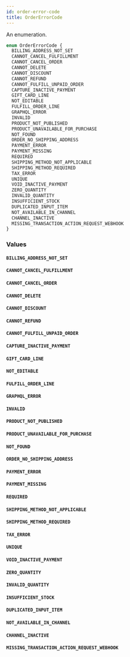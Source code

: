 ```yaml
---
id: order-error-code
title: OrderErrorCode
---
```



An enumeration.

```graphql
enum OrderErrorCode {
  BILLING_ADDRESS_NOT_SET
  CANNOT_CANCEL_FULFILLMENT
  CANNOT_CANCEL_ORDER
  CANNOT_DELETE
  CANNOT_DISCOUNT
  CANNOT_REFUND
  CANNOT_FULFILL_UNPAID_ORDER
  CAPTURE_INACTIVE_PAYMENT
  GIFT_CARD_LINE
  NOT_EDITABLE
  FULFILL_ORDER_LINE
  GRAPHQL_ERROR
  INVALID
  PRODUCT_NOT_PUBLISHED
  PRODUCT_UNAVAILABLE_FOR_PURCHASE
  NOT_FOUND
  ORDER_NO_SHIPPING_ADDRESS
  PAYMENT_ERROR
  PAYMENT_MISSING
  REQUIRED
  SHIPPING_METHOD_NOT_APPLICABLE
  SHIPPING_METHOD_REQUIRED
  TAX_ERROR
  UNIQUE
  VOID_INACTIVE_PAYMENT
  ZERO_QUANTITY
  INVALID_QUANTITY
  INSUFFICIENT_STOCK
  DUPLICATED_INPUT_ITEM
  NOT_AVAILABLE_IN_CHANNEL
  CHANNEL_INACTIVE
  MISSING_TRANSACTION_ACTION_REQUEST_WEBHOOK
}
```


### Values

#### `BILLING_ADDRESS_NOT_SET` 




#### `CANNOT_CANCEL_FULFILLMENT` 




#### `CANNOT_CANCEL_ORDER` 




#### `CANNOT_DELETE` 




#### `CANNOT_DISCOUNT` 




#### `CANNOT_REFUND` 




#### `CANNOT_FULFILL_UNPAID_ORDER` 




#### `CAPTURE_INACTIVE_PAYMENT` 




#### `GIFT_CARD_LINE` 




#### `NOT_EDITABLE` 




#### `FULFILL_ORDER_LINE` 




#### `GRAPHQL_ERROR` 




#### `INVALID` 




#### `PRODUCT_NOT_PUBLISHED` 




#### `PRODUCT_UNAVAILABLE_FOR_PURCHASE` 




#### `NOT_FOUND` 




#### `ORDER_NO_SHIPPING_ADDRESS` 




#### `PAYMENT_ERROR` 




#### `PAYMENT_MISSING` 




#### `REQUIRED` 




#### `SHIPPING_METHOD_NOT_APPLICABLE` 




#### `SHIPPING_METHOD_REQUIRED` 




#### `TAX_ERROR` 




#### `UNIQUE` 




#### `VOID_INACTIVE_PAYMENT` 




#### `ZERO_QUANTITY` 




#### `INVALID_QUANTITY` 




#### `INSUFFICIENT_STOCK` 




#### `DUPLICATED_INPUT_ITEM` 




#### `NOT_AVAILABLE_IN_CHANNEL` 




#### `CHANNEL_INACTIVE` 




#### `MISSING_TRANSACTION_ACTION_REQUEST_WEBHOOK` 






